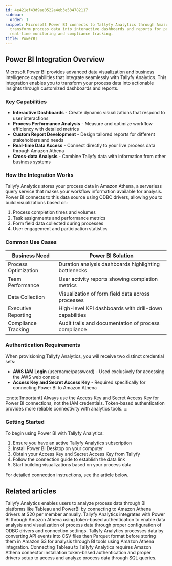 ```yaml
---
id: 4e421ef43d9ae0522a4eb3e534782117
sidebar:
  order: 1
snippet: Microsoft Power BI connects to Tallyfy Analytics through Amazon Athena to
  transform process data into interactive dashboards and reports for performance analysis
  real-time monitoring and compliance tracking.
title: PowerBI
---
```


## Power BI Integration Overview

Microsoft Power BI provides advanced data visualization and business intelligence capabilities that integrate seamlessly with Tallyfy Analytics. This integration enables you to transform your process data into actionable insights through customized dashboards and reports.

### Key Capabilities

- **Interactive Dashboards** - Create dynamic visualizations that respond to user interactions
- **Process Performance Analysis** - Measure and optimize workflow efficiency with detailed metrics
- **Custom Report Development** - Design tailored reports for different stakeholders and needs
- **Real-time Data Access** - Connect directly to your live process data through Amazon Athena
- **Cross-data Analysis** - Combine Tallyfy data with information from other business systems

### How the Integration Works

Tallyfy Analytics stores your process data in Amazon Athena, a serverless query service that makes your workflow information available for analysis. Power BI connects to this data source using ODBC drivers, allowing you to build visualizations based on:

1. Process completion times and volumes
2. Task assignments and performance metrics
3. Form field data collected during processes
4. User engagement and participation statistics

### Common Use Cases

| Business Need | Power BI Solution |
|---------------|-------------------|
| Process Optimization | Duration analysis dashboards highlighting bottlenecks |
| Team Performance | User activity reports showing completion metrics |
| Data Collection | Visualization of form field data across processes |
| Executive Reporting | High-level KPI dashboards with drill-down capabilities |
| Compliance Tracking | Audit trails and documentation of process compliance |

### Authentication Requirements

When provisioning Tallyfy Analytics, you will receive two distinct credential sets:

- **AWS IAM Login** (username/password) - Used exclusively for accessing the AWS web console
- **Access Key and Secret Access Key** - Required specifically for connecting Power BI to Amazon Athena

:::note[Important]
Always use the Access Key and Secret Access Key for Power BI connections, not the IAM credentials. Token-based authentication provides more reliable connectivity with analytics tools.
:::

### Getting Started

To begin using Power BI with Tallyfy Analytics:

1. Ensure you have an active Tallyfy Analytics subscription
2. Install Power BI Desktop on your computer
3. Obtain your Access Key and Secret Access Key from Tallyfy
4. Follow the connection guide to establish the data link
5. Start building visualizations based on your process data

For detailed connection instructions, see the article below.


<PageTree />


## Related articles
<CardGrid>
<LinkTitleCard header="<b>Integrations > Tallyfy Analytics</b>" href="/products/pro/integrations/analytics/" > Tallyfy Analytics enables users to analyze process data through BI platforms like Tableau and PowerBI by connecting to Amazon Athena drivers at $20 per member annually. </LinkTitleCard>
<LinkTitleCard header="<b>Powerbi > Connect PowerBI</b>" href="/products/pro/integrations/analytics/powerbi/how-to-analyze-tallyfy-workflows-with-power-bi/" > Tallyfy Analytics integrates with Power BI through Amazon Athena using token-based authentication to enable data analysis and visualization of process data through proper configuration of ODBC drivers and connection settings. </LinkTitleCard>
<LinkTitleCard header="<b>Analytics > How Tallyfy Analytics works</b>" href="/products/pro/integrations/analytics/how-does-tallyfy-analytics-process-my-data/" > Tallyfy Analytics processes data by converting API events into CSV files then Parquet format before storing them in Amazon S3 for analysis through BI tools using Amazon Athena integration. </LinkTitleCard>
<LinkTitleCard header="<b>Tableau > Connect Tableau to Tallyfy</b>" href="/products/pro/integrations/analytics/tableau/how-can-i-connect-tableau-to-my-tallyfy-data/" > Connecting Tableau to Tallyfy Analytics requires Amazon Athena connector installation token-based authentication and proper drivers setup to access and analyze process data through SQL queries. </LinkTitleCard>
</CardGrid>